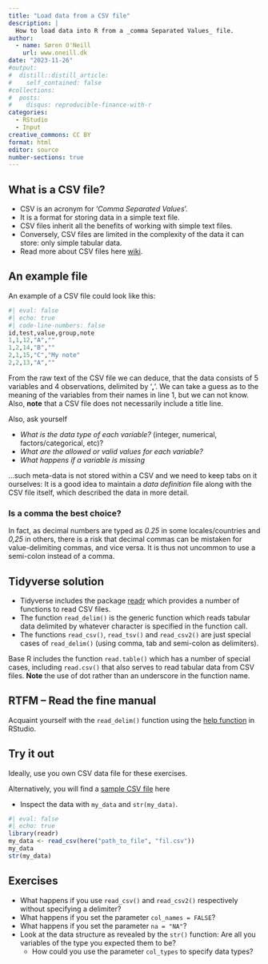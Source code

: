 ```yaml
---
title: "Load data from a CSV file"
description: |
  How to load data into R from a _comma Separated Values_ file.
author:
  - name: Søren O'Neill
    url: www.oneill.dk
date: "2023-11-26"
#output:
#  distill::distill_article:
#    self_contained: false
#collections:
#  posts:
#    disqus: reproducible-finance-with-r
categories:
  - RStudio
  - Input
creative_commons: CC BY
format: html
editor: source
number-sections: true
---
```


## What is a CSV file?

* CSV is an acronym for '_Comma Separated Values_'.
* It is a format for storing data in a simple text file.
* CSV files inherit all the benefits of working with simple text files.
* Conversely, CSV files are limited in the complexity of the data it can store: only simple tabular data.
* Read more about CSV files here [wiki](https://en.wikipedia.org/wiki/Comma-separated_values). 

## An example file

An example of a CSV file could look like this:

```r
#| eval: false
#| echo: true
#| code-line-numbers: false
id,test,value,group,note
1,1,12,"A",""
1,2,14,"B",""
2,1,15,"C","My note"
2,2,13,"A",""
```

::: {.callout-tip collapse="true" title="Think! What does the CSV file above tell us about the data? ...and not?"}
From the raw text of the CSV file we can deduce, that the data consists of 5 variables and 4 observations, delimited by '**,**'. We can take a guess as to the meaning of the variables from their names in line 1, but we can not know. Also, **note** that a CSV file does not necessarily include a title line.

Also, ask yourself 

* _What is the data type of each variable?_ (integer, numerical, factors/categorical, etc)? 
* _What are the allowed or valid values for each variable?_
* _What happens if a variable is missing_

...such meta-data is not stored within a CSV and we need to keep tabs on it ourselves: It is a good idea to maintain a _data definition_ file along with the CSV file itself, which described the data in more detail.
:::

### Is a comma the best choice?

In fact, as decimal numbers are typed as _0.25_ in some locales/countries and _0,25_ in others, there is a risk that decimal commas can be mistaken for value-delimiting commas, and vice versa. It is thus not uncommon to use a semi-colon instead of a comma.

## Tidyverse solution

* Tidyverse includes the package [readr](https://readr.tidyverse.org/) which provides a number of functions to read CSV files. 
* The function `read_delim()` is the generic function which reads tabular data delimited by whatever character is specified in the function call.
* The functions `read_csv()`, `read_tsv()` and `read_csv2()` are just special cases of `read_delim()` (using comma, tab and semi-colon as delimiters).

::: {.callout-tip collapse="true" title="If you need a base-R alternative.."}
Base R includes the function `read.table()` which has a number of special cases, including `read.csv()` that also serves to read tabular data from CSV files. **Note** the use of dot rather than an underscore in the function name.
:::

## RTFM -- Read the fine manual

Acquaint yourself with the `read_delim()` function using the [help function](https://www.r-project.org/help.html) in RStudio. 

## Try it out

Ideally, use you own CSV data file for these exercises.

Alternatively, you will find a [sample CSV file](./example_csv_file.csv) here

* Inspect the data with `my_data` and `str(my_data)`.

::: {.callout-tip collapse="true" title="Coding example.."}

```r
#| eval: false
#| echo: true
library(readr)
my_data <- read_csv(here("path_to_file", "fil.csv"))
my_data
str(my_data)
```
:::


## Exercises

* What happens if you use `read_csv()` and `read_csv2()` respectively without specifying a delimiter?
* What happens if you set the parameter `col_names = FALSE`?
* What happens if you set the parameter `na = "NA"`?
* Look at the data structure as revealed by the `str()` function: Are all you variables of the type you expected them to be?
    - How could you use the parameter `col_types` to specify data types?

<script src="https://giscus.app/client.js"
        data-repo="sorenoneill/r4phd"
        data-repo-id="R_kgDOJ9etDQ"
        data-category="Announcements"
        data-category-id="DIC_kwDOJ9etDc4CYApF"
        data-mapping="pathname"
        data-strict="0"
        data-reactions-enabled="0"
        data-emit-metadata="0"
        data-input-position="bottom"
        data-theme="cobalt"
        data-lang="en"
        crossorigin="anonymous"
        async>
</script>